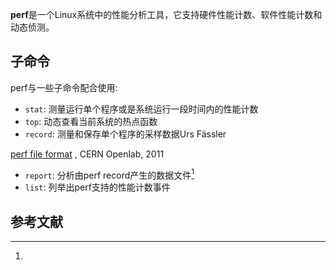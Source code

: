 {{Primarysources|time=2021-04-13T17:27:45+00:00}}
{{Lowercase title}}
{{Infobox software
| name                   = 
| title                  = perf
| logo                   = <!-- Image name is enough -->
| logo caption           = 
| logo_size              = 
| logo_alt               = 
| screenshot             = <!-- Image name is enough -->
| caption                = 
| screenshot_size        = 
| screenshot_alt         = 
| collapsible            = 
| author                 = 
| developer              = 
| released               = <!-- {{Start date and age|YYYY|MM|DD|df=yes/no}} -->
| discontinued           = 
| latest release version = 
| latest release date    = <!-- {{Start date and age|YYYY|MM|DD|df=yes/no}} -->
| latest preview version = 
| latest preview date    = <!-- {{Start date and age|YYYY|MM|DD|df=yes/no}} -->
| programming language   = C
| operating system       = [[Linux_kernel|Linux kernel]]
| platform               = 
| size                   = 
| language               = 
| language count         = <!-- DO NOT include this parameter unless you know what it does -->
| language footnote      = 
| genre                  = 性能监测和分析
| license                = [[GNU_GPL|GNU GPL]]
| repo                   = https://github.com/torvalds/linux/tree/master/tools/perf
| website                = {{URL|https://perf.wiki.kernel.org/index.php/Main_Page}}
}}
'''perf'''是一个Linux系统中的性能分析工具，它支持硬件性能计数、软件性能计数和动态侦测。

== 子命令 ==
perf与一些子命令配合使用:
* <tt>stat</tt>: 测量运行单个程序或是系统运行一段时间内的性能计数
* <tt>top</tt>: 动态查看当前系统的热点函数
* <tt>record</tt>: 测量和保存单个程序的采样数据<ref name="perfff">Urs Fässler
[http://openlab.web.cern.ch/sites/openlab.web.cern.ch/files/technical_documents/Urs_Fassler_report.pdf perf file format] {{Webarchive|url=https://web.archive.org/web/20121214181811/http://openlab.web.cern.ch/sites/openlab.web.cern.ch/files/technical_documents/Urs_Fassler_report.pdf |date=2012-12-14 }}, CERN Openlab, 2011</ref>
* <tt>report</tt>: 分析由perf record产生的数据文件<ref name="perfff" />
* <tt>list</tt>: 列举出perf支持的性能计数事件

== 参考文献 ==
{{reflist}}
